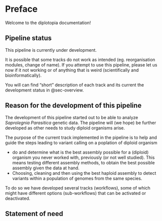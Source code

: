 # Preface {.unnumbered}

<!-- This is a quarto book. To learn more about Quarto books visit <https://quarto.org/docs/books>. -->

Welcome to the diplotopia documentation!

## Pipeline status

This pipeline is currently under development.

It is possible that some tracks do not work as intended (eg. reorganisation modules, change of name). If you attempt to use this pipeline, please let us now if it not working or of anything that is weird (scientifically and bioinformatically).

You will can find "short" description of each track and its current the development status in @sec-overview.

## Reason for the development of this pipeline

The development of this pipeline started out to be able to analyze *Saprolegnia Parasitica* genetic data. The pipeline will (we hope) be further developed as other needs to study diploid organisms arise.

The purpose of the current track implemented in the pipeline is to help and guide the steps leading to variant calling on a poplation of diploid organism

-   do and determine what is the best assembly possible for a (diploid) organism you never worked with, previously (or not well studied). This means testing different assembly methods, to obtain the best possible assembly given the data at hand.
-   Choosing, cleaning and then using the best haploid assembly to detect variants within a population of genomes from the same species.

To do so we have developed several tracks (workflows), some of which might have different options (sub-workflows) that can be activated or deactivated.

## Statement of need

```{=html}
<!-- References 
The organization of this documentation and of this pipeline originates from [ALPPACA pipeline](https://github.com/NorwegianVeterinaryInstitute/ALPPACA) (at this stage)
-->
```